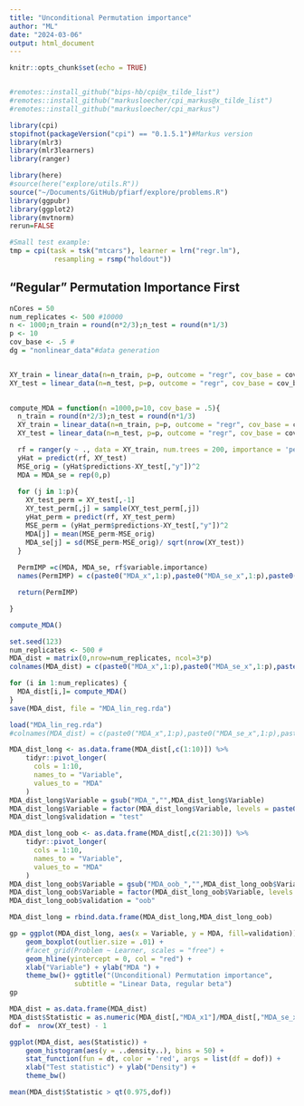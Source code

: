 ```yaml
---
title: "Unconditional Permutation importance"
author: "ML"
date: "2024-03-06"
output: html_document
---
```


```r
knitr::opts_chunk$set(echo = TRUE)


#remotes::install_github("bips-hb/cpi@x_tilde_list")
#remotes::install_github("markusloecher/cpi_markus@x_tilde_list")
#remotes::install_github("markusloecher/cpi_markus")

library(cpi)
stopifnot(packageVersion("cpi") == "0.1.5.1")#Markus version
library(mlr3)
library(mlr3learners)
library(ranger)

library(here)
#source(here("explore/utils.R")) 
source("~/Documents/GitHub/pfiarf/explore/problems.R")
library(ggpubr)
library(ggplot2)
library(mvtnorm)
rerun=FALSE
```


```r
#Small test example:
tmp = cpi(task = tsk("mtcars"), learner = lrn("regr.lm"), 
           resampling = rsmp("holdout"))
```

## "Regular" Permutation Importance First

```r
nCores = 50
num_replicates <- 500 #10000
n <- 1000;n_train = round(n*2/3);n_test = round(n*1/3)
p <- 10
cov_base <- .5 # 
dg = "nonlinear_data"#data generation


XY_train = linear_data(n=n_train, p=p, outcome = "regr", cov_base = cov_base)
XY_test = linear_data(n=n_test, p=p, outcome = "regr", cov_base = cov_base)
    
```

```r

compute_MDA = function(n =1000,p=10, cov_base = .5){
  n_train = round(n*2/3);n_test = round(n*1/3)
  XY_train = linear_data(n=n_train, p=p, outcome = "regr", cov_base = cov_base)
  XY_test = linear_data(n=n_test, p=p, outcome = "regr", cov_base = cov_base)

  rf = ranger(y ~ ., data = XY_train, num.trees = 200, importance = 'permutation')
  yHat = predict(rf, XY_test)
  MSE_orig = (yHat$predictions-XY_test[,"y"])^2
  MDA = MDA_se = rep(0,p)
  
  for (j in 1:p){
    XY_test_perm = XY_test[,-1]
    XY_test_perm[,j] = sample(XY_test_perm[,j])
    yHat_perm = predict(rf, XY_test_perm)
    MSE_perm = (yHat_perm$predictions-XY_test[,"y"])^2
    MDA[j] = mean(MSE_perm-MSE_orig)
    MDA_se[j] = sd(MSE_perm-MSE_orig)/ sqrt(nrow(XY_test))
  }
  
  PermIMP =c(MDA, MDA_se, rf$variable.importance)
  names(PermIMP) = c(paste0("MDA_x",1:p),paste0("MDA_se_x",1:p),paste0("MDA_oob_x",1:p))

  return(PermIMP)

}

compute_MDA()
```

```r

set.seed(123)
num_replicates <- 500 #
MDA_dist = matrix(0,nrow=num_replicates, ncol=3*p)
colnames(MDA_dist) = c(paste0("MDA_x",1:p),paste0("MDA_se_x",1:p),paste0("MDA_oob_x",1:p))

for (i in 1:num_replicates) {
  MDA_dist[i,]= compute_MDA()
}
save(MDA_dist, file = "MDA_lin_reg.rda")
```

```r
load("MDA_lin_reg.rda")
#colnames(MDA_dist) = c(paste0("MDA_x",1:p),paste0("MDA_se_x",1:p),paste0("MDA_oob_x",1:p))

```


```r
MDA_dist_long <- as.data.frame(MDA_dist[,c(1:10)]) %>% 
    tidyr::pivot_longer(
      cols = 1:10, 
      names_to = "Variable",
      values_to = "MDA"
    )
MDA_dist_long$Variable = gsub("MDA_","",MDA_dist_long$Variable)
MDA_dist_long$Variable = factor(MDA_dist_long$Variable, levels = paste0("x",1:p))
MDA_dist_long$validation = "test"

MDA_dist_long_oob <- as.data.frame(MDA_dist[,c(21:30)]) %>% 
    tidyr::pivot_longer(
      cols = 1:10, 
      names_to = "Variable",
      values_to = "MDA"
    )
MDA_dist_long_oob$Variable = gsub("MDA_oob_","",MDA_dist_long_oob$Variable)
MDA_dist_long_oob$Variable = factor(MDA_dist_long_oob$Variable, levels = paste0("x",1:p))
MDA_dist_long_oob$validation = "oob"

MDA_dist_long = rbind.data.frame(MDA_dist_long,MDA_dist_long_oob)

```

```r
gp = ggplot(MDA_dist_long, aes(x = Variable, y = MDA, fill=validation)) +
    geom_boxplot(outlier.size = .01) +
    #facet_grid(Problem ~ Learner, scales = "free") +
    geom_hline(yintercept = 0, col = "red") +
    xlab("Variable") + ylab("MDA ") +
    theme_bw()+ ggtitle("(Unconditional) Permutation importance", 
                subtitle = "Linear Data, regular beta")
gp
```


```r
MDA_dist = as.data.frame(MDA_dist)
MDA_dist$Statistic = as.numeric(MDA_dist[,"MDA_x1"]/MDA_dist[,"MDA_se_x1"])
dof =  nrow(XY_test) - 1

ggplot(MDA_dist, aes(Statistic)) +
    geom_histogram(aes(y = ..density..), bins = 50) +
    stat_function(fun = dt, color = 'red', args = list(df = dof)) +
    xlab("Test statistic") + ylab("Density") +
    theme_bw()

mean(MDA_dist$Statistic > qt(0.975,dof))
```


